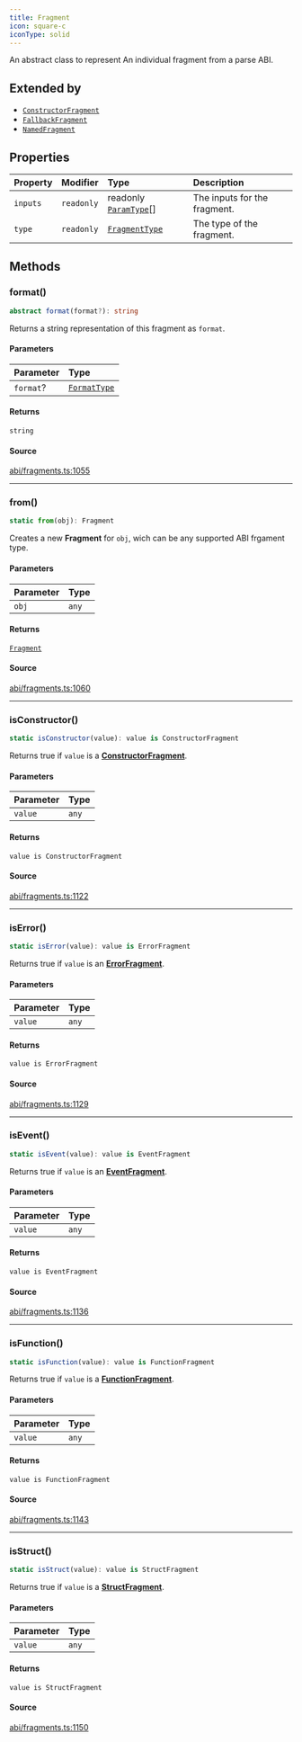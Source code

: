 ```yaml
---
title: Fragment
icon: square-c
iconType: solid
---
```


An abstract class to represent An individual fragment from a parse ABI.

## Extended by

- [`ConstructorFragment`](/sdk/content/classes/ConstructorFragment)
- [`FallbackFragment`](/sdk/content/classes/FallbackFragment)
- [`NamedFragment`](/sdk/content/classes/NamedFragment)

## Properties

| Property | Modifier | Type | Description |
| :------ | :------ | :------ | :------ |
| `inputs` | `readonly` | readonly [`ParamType`](/sdk/content/classes/ParamType)[] | The inputs for the fragment. |
| `type` | `readonly` | [`FragmentType`](/sdk/content/type-aliases/FragmentType) | The type of the fragment. |

## Methods

### format()

```ts
abstract format(format?): string
```

Returns a string representation of this fragment as `format`.

#### Parameters

| Parameter | Type |
| :------ | :------ |
| `format`? | [`FormatType`](/sdk/content/type-aliases/FormatType) |

#### Returns

`string`

#### Source

[abi/fragments.ts:1055](https://github.com/dominant-strategies/quais.js/blob/3e0bc639f0587f5e9dbc52c61531fd8e0fc224e4/src/abi/fragments.ts#L1055)

***

### from()

```ts
static from(obj): Fragment
```

Creates a new **Fragment** for `obj`, wich can be any supported ABI frgament type.

#### Parameters

| Parameter | Type |
| :------ | :------ |
| `obj` | `any` |

#### Returns

[`Fragment`](/sdk/content/classes/Fragment)

#### Source

[abi/fragments.ts:1060](https://github.com/dominant-strategies/quais.js/blob/3e0bc639f0587f5e9dbc52c61531fd8e0fc224e4/src/abi/fragments.ts#L1060)

***

### isConstructor()

```ts
static isConstructor(value): value is ConstructorFragment
```

Returns true if `value` is a [**ConstructorFragment**](/sdk/content/classes/ConstructorFragment).

#### Parameters

| Parameter | Type |
| :------ | :------ |
| `value` | `any` |

#### Returns

`value is ConstructorFragment`

#### Source

[abi/fragments.ts:1122](https://github.com/dominant-strategies/quais.js/blob/3e0bc639f0587f5e9dbc52c61531fd8e0fc224e4/src/abi/fragments.ts#L1122)

***

### isError()

```ts
static isError(value): value is ErrorFragment
```

Returns true if `value` is an [**ErrorFragment**](/sdk/content/classes/ErrorFragment).

#### Parameters

| Parameter | Type |
| :------ | :------ |
| `value` | `any` |

#### Returns

`value is ErrorFragment`

#### Source

[abi/fragments.ts:1129](https://github.com/dominant-strategies/quais.js/blob/3e0bc639f0587f5e9dbc52c61531fd8e0fc224e4/src/abi/fragments.ts#L1129)

***

### isEvent()

```ts
static isEvent(value): value is EventFragment
```

Returns true if `value` is an [**EventFragment**](/sdk/content/classes/EventFragment).

#### Parameters

| Parameter | Type |
| :------ | :------ |
| `value` | `any` |

#### Returns

`value is EventFragment`

#### Source

[abi/fragments.ts:1136](https://github.com/dominant-strategies/quais.js/blob/3e0bc639f0587f5e9dbc52c61531fd8e0fc224e4/src/abi/fragments.ts#L1136)

***

### isFunction()

```ts
static isFunction(value): value is FunctionFragment
```

Returns true if `value` is a [**FunctionFragment**](/sdk/content/classes/FunctionFragment).

#### Parameters

| Parameter | Type |
| :------ | :------ |
| `value` | `any` |

#### Returns

`value is FunctionFragment`

#### Source

[abi/fragments.ts:1143](https://github.com/dominant-strategies/quais.js/blob/3e0bc639f0587f5e9dbc52c61531fd8e0fc224e4/src/abi/fragments.ts#L1143)

***

### isStruct()

```ts
static isStruct(value): value is StructFragment
```

Returns true if `value` is a [**StructFragment**](/sdk/content/classes/StructFragment).

#### Parameters

| Parameter | Type |
| :------ | :------ |
| `value` | `any` |

#### Returns

`value is StructFragment`

#### Source

[abi/fragments.ts:1150](https://github.com/dominant-strategies/quais.js/blob/3e0bc639f0587f5e9dbc52c61531fd8e0fc224e4/src/abi/fragments.ts#L1150)
